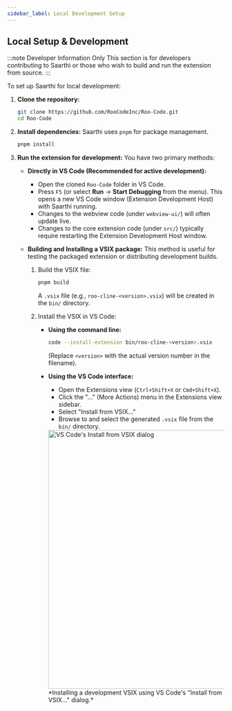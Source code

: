 ```yaml
---
sidebar_label: Local Development Setup
---
```


## Local Setup & Development

:::note Developer Information Only
This section is for developers contributing to Saarthi or those who wish to build and run the extension from source.
:::

To set up Saarthi for local development:

1.  **Clone the repository:**
    ```bash
    git clone https://github.com/RooCodeInc/Roo-Code.git
    cd Roo-Code
    ```

2.  **Install dependencies:**
    Saarthi uses `pnpm` for package management.
    ```bash
    pnpm install
    ```

3.  **Run the extension for development:**
    You have two primary methods:

    *   **Directly in VS Code (Recommended for active development):**
        *   Open the cloned `Roo-Code` folder in VS Code.
        *   Press `F5` (or select **Run** → **Start Debugging** from the menu). This opens a new VS Code window (Extension Development Host) with Saarthi running.
        *   Changes to the webview code (under `webview-ui/`) will often update live.
        *   Changes to the core extension code (under `src/`) typically require restarting the Extension Development Host window.

    *   **Building and Installing a VSIX package:**
        This method is useful for testing the packaged extension or distributing development builds.
        1.  Build the VSIX file:
            ```bash
            pnpm build
            ```
            A `.vsix` file (e.g., `roo-cline-<version>.vsix`) will be created in the `bin/` directory.

        2.  Install the VSIX in VS Code:
            *   **Using the command line:**
                ```bash
                code --install-extension bin/roo-cline-<version>.vsix
                ```
                (Replace `<version>` with the actual version number in the filename).
            *   **Using the VS Code interface:**
                *   Open the Extensions view (`Ctrl+Shift+X` or `Cmd+Shift+X`).
                *   Click the "..." (More Actions) menu in the Extensions view sidebar.
                *   Select "Install from VSIX..."
                *   Browse to and select the generated `.vsix` file from the `bin/` directory.

                <img src="/img/installing/installing-2.png" alt="VS Code's Install from VSIX dialog" width="600" />
                *Installing a development VSIX using VS Code's "Install from VSIX..." dialog.*